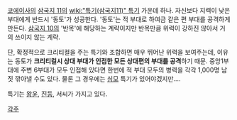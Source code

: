 [[코에이]]사의 [[삼국지 11]]의 [[wiki:"특기(삼국지11)" 특기]] 가운데 하나. 
자신보다 지력이 낮은 부대에게 반드시 '동토'가 성공한다. '동토'는 적 부대로 하여금 같은 편 부대를 공격하게 만든다. [[삼국지 10]]의 '반목'에 해당하는 계략이지만 반목만큼 위력이 강하진 않아서 거의 쓰이지 않는 계략. 

단, 확정적으로 크리티컬을 주는 특기와 조합하면 매우 뛰어난 위력을 보여주는데, 이유는 동토가 '''크리티컬시 상대 부대가 인접한 모든 상대편의 부대를 공격'''하기 때문. 중앙1부대에 주변 6부대가 모두 인접해 있다면 한번에 적 부대 모두의 병력을 각각 1,000명 남짓 깎아낼 수도 있다. 물론 그 경우에는 [[심모]] 특기가 있어야겠지만….

특기는 [[왕윤]], [[진등]], 서씨가 가지고 있다. 

[[각주]]
